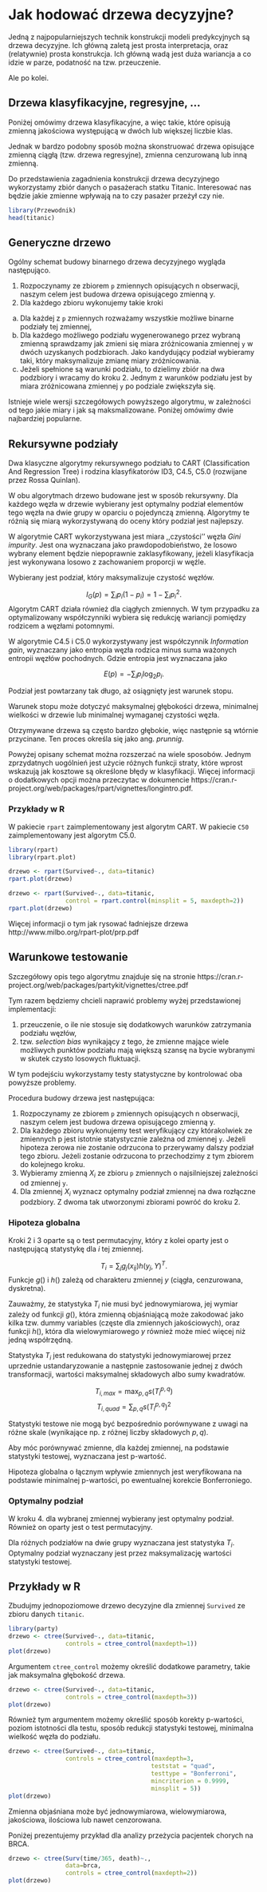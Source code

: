 # Jak hodować drzewa decyzyjne?

Jedną z najpopularniejszych technik konstrukcji modeli predykcyjnych są drzewa decyzyjne. 
Ich główną zaletą jest prosta interpretacja, oraz (relatywnie) prosta konstrukcja.
Ich główną wadą jest duża wariancja a co idzie w parze, podatność na tzw. przeuczenie.

Ale po kolei.

## Drzewa klasyfikacyjne, regresyjne, ...

Poniżej omówimy drzewa klasyfikacyjne, a więc takie, które opisują zmienną jakościowa występującą w dwóch lub większej liczbie klas.  

Jednak w bardzo podobny sposób można skonstruować drzewa opisujące zmienną ciągłą (tzw. drzewa regresyjne), zmienna cenzurowaną lub inną zmienną.

Do przedstawienia zagadnienia konstrukcji drzewa decyzyjnego wykorzystamy zbiór danych o pasażerach statku Titanic. Interesować nas będzie jakie zmienne wpływają na to czy pasażer przeżył czy nie.

```r
library(Przewodnik)
head(titanic)
```


## Generyczne drzewo

Ogólny schemat budowy binarnego drzewa decyzyjnego wygląda następująco.

1. Rozpoczynamy ze zbiorem `p` zmiennych opisujących n obserwacji, naszym celem jest budowa drzewa opisującego zmienną y.
2. Dla każdego zbioru wykonujemy takie kroki
  a. Dla każdej z `p` zmiennych rozważamy wszystkie możliwe binarne podziały tej zmiennej,
  b. Dla każdego możliwego podziału wygenerowanego przez wybraną zmienną sprawdzamy jak zmieni się miara zróżnicowania zmiennej `y` w dwóch uzyskanych podzbiorach. Jako kandydujący podział wybieramy taki, który maksymalizuje zmianę miary zróżnicowania.
  c. Jeżeli spełnione są warunki podziału, to dzielimy zbiór na dwa podzbiory i wracamy do kroku 2. Jednym z warunków podziału jest by miara zróżnicowana zmiennej `y` po podziale zwiększyła się.

Istnieje wiele wersji szczegółowych powyższego algorytmu, w zależności od tego jakie miary i jak są maksmalizowane. Poniżej omówimy dwie najbardziej popularne.

## Rekursywne podziały

Dwa klasyczne algorytmy rekursywnego podziału to CART (Classification And Regression Tree) i rodzina klasyfikatorów ID3, C4.5, C5.0 (rozwijane przez Rossa Quinlan). 

W obu algorytmach drzewo budowane jest w sposób rekursywny. Dla każdego węzła w drzewie wybierany jest optymalny podział elementów tego węzła na dwie grupy w oparciu o pojedynczą zmienną. Algorytmy te różnią się miarą wykorzystywaną do oceny który podział jest najlepszy.

W algorytmie CART wykorzystywana jest miara ,,czystości'' węzła *Gini impurity*. Jest ona wyznaczana jako prawdopodobieństwo, że losowo wybrany element będzie niepoprawnie zaklasyfikowany, jeżeli klasyfikacja jest wykonywana losowo z zachowaniem proporcji w węźle. 

Wybierany jest podział, który maksymalizuje czystość węzłów.

$$
I_G(p) = \sum_i p_i(1-p_i) = 1 - \sum_i p_i^2.
$$
Algorytm CART działa również dla ciągłych zmiennych. W tym przypadku za optymalizowany współczynniki wybiera się redukcję wariancji pomiędzy rodzicem a węzłami potomnymi.

W algorytmie C4.5 i C5.0 wykorzystywany jest współczynnik *Information gain*, wyznaczany jako entropia węzła rodzica minus suma ważonych entropii węzłów pochodnych. Gdzie entropia jest wyznaczana jako

$$
E(p) = - \sum_i p_i \log_2 p_i.
$$

Podział jest powtarzany tak długo, aż osiągnięty jest warunek stopu.

Warunek stopu może dotyczyć maksymalnej głębokości drzewa, minimalnej wielkości w drzewie lub minimalnej wymaganej czystości węzła.

Otrzymywane drzewa są często bardzo głębokie, więc następnie są wtórnie przycinane. Ten proces określa się jako ang. *prunnig*.

Powyżej opisany schemat można rozszerzać na wiele sposobów. Jednym  zprzydatnych uogólnień jest użycie różnych funkcji straty, które wprost wskazują jak kosztowe są określone błędy w klasyfikacji.
Więcej informacji o dodatkowych opcji można przeczytac w dokumencie https://cran.r-project.org/web/packages/rpart/vignettes/longintro.pdf.

### Przykłady w R 

W pakiecie `rpart` zaimplementowany jest algorytm CART. W pakiecie `C50` zaimplementowany jest algorytm C5.0.

```r
library(rpart)
library(rpart.plot)

drzewo <- rpart(Survived~., data=titanic)
rpart.plot(drzewo)

drzewo <- rpart(Survived~., data=titanic, 
                control = rpart.control(minsplit = 5, maxdepth=2))
rpart.plot(drzewo)

```

Więcej informacji o tym jak rysować ładniejsze drzewa http://www.milbo.org/rpart-plot/prp.pdf

## Warunkowe testowanie

Szczegółowy opis tego algorytmu znajduje się na stronie
https://cran.r-project.org/web/packages/partykit/vignettes/ctree.pdf

Tym razem będziemy chcieli naprawić problemy wyżej przedstawionej implementacji:

1. przeuczenie, o ile nie stosuje się dodatkowych warunków zatrzymania podziału węzłów,
2. tzw. *selection bias* wynikający z tego, że zmienne mające wiele możliwych punktów podziału mają większą szansę na bycie wybranymi w skutek czysto losowych fluktuacji.

W tym podejściu wykorzystamy testy statystyczne by kontrolować oba powyższe problemy.

Procedura budowy drzewa jest następująca:

1. Rozpoczynamy ze zbiorem `p` zmiennych opisujących n obserwacji, naszym celem jest budowa drzewa opisującego zmienną y.
2. Dla każdego zbioru wykonujemy test weryfikujący czy którakolwiek ze zmiennych p jest istotnie statystycznie zależna od zmiennej `y`. Jeżeli hipoteza zerowa nie zostanie odrzucona to przerywamy dalszy podział tego zbioru. Jeżeli zostanie odrzucona to przechodzimy z tym zbiorem do kolejnego kroku.
3. Wybieramy zmienną $X_i$ ze zbioru `p` zmiennych o najsilniejszej zależności od zmiennej `y`. 
4. Dla zmiennej $X_i$ wyznacz optymalny podział zmiennej na dwa rozłączne podzbiory. Z dwoma tak utworzonymi zbiorami powróć do kroku 2.

### Hipoteza globalna

Kroki 2 i 3 oparte są o test permutacyjny, który z kolei oparty jest o następującą statystykę dla $i$ tej zmiennej.

$$
T_i = \sum_j g_j(x_{ij})h(y_j, Y)^T.
$$
Funkcje $g()$ i $h()$ zależą od charakteru zmiennej $y$ (ciągła, cenzurowana, dyskretna). 

Zauważmy, że statystyka $T_i$ nie musi być jednowymiarowa, jej wymiar zależy od funkcji $g()$, która zmienną objaśniającą może zakodować jako kilka tzw. dummy variables (częste dla zmiennych jakościowych), oraz funkcji $h()$, która dla wielowymiarowego $y$ również może mieć więcej niż jedną współrzędną.

Statystyka $T_i$ jest redukowana do statystyki jednowymiarowej przez uprzednie ustandaryzowanie a następnie zastosowanie jednej z dwóch transformacji, wartości maksymalnej składowych albo sumy kwadratów.

$$
T_{i,max} = \max_{p,q} s(T_{i}^{p,q})
$$
$$
T_{i,quad} = \sum_{p,q} s(T_{i}^{p,q})^2
$$

Statystyki testowe nie mogą być bezpośrednio porównywane z uwagi na różne skale (wynikające np. z różnej liczby składowych $p,q$).

Aby móc porównywać zmienne, dla każdej zmiennej, na podstawie statystyki testowej, wyznaczana jest p-wartość. 

Hipoteza globalna o łącznym wpływie zmiennych jest weryfikowana na podstawie minimalnej p-wartości, po ewentualnej korekcie Bonferroniego.

### Optymalny podział

W kroku 4. dla wybranej zmiennej wybierany jest optymalny podział. Również on oparty jest o test permutacyjny. 

Dla różnych podziałów na dwie grupy wyznaczana jest statystyka $T_i$. Optymalny podział wyznaczany jest przez maksymalizację wartości statystyki testowej.


## Przykłady w R

Zbudujmy jednopoziomowe drzewo decyzyjne dla zmiennej `Survived` ze zbioru danych `titanic`.

```r
library(party)
drzewo <- ctree(Survived~., data=titanic, 
                controls = ctree_control(maxdepth=1))
plot(drzewo)
```

Argumentem `ctree_control` możemy określić dodatkowe parametry, takie jak maksymalna głębokość drzewa.

```r
drzewo <- ctree(Survived~., data=titanic, 
                controls = ctree_control(maxdepth=3))
plot(drzewo)
```

Również tym argumentem możemy określić sposób korekty p-wartości, poziom istotności dla testu, sposób redukcji statystyki testowej, minimalna wielkość węzła do podziału.

```r
drzewo <- ctree(Survived~., data=titanic, 
                controls = ctree_control(maxdepth=3,
                                        teststat = "quad",
                                        testtype = "Bonferroni",
                                        mincriterion = 0.9999,
                                        minsplit = 5))
plot(drzewo)
```

Zmienna objaśniana może być jednowymiarowa, wielowymiarowa, jakościowa, ilościowa lub nawet cenzorowana.

Poniżej prezentujemy przykład dla analizy przeżycia pacjentek chorych na BRCA.

```r
drzewo <- ctree(Surv(time/365, death)~., 
                data=brca, 
                controls = ctree_control(maxdepth=2))
plot(drzewo)
```

